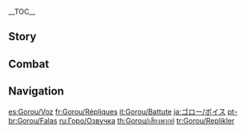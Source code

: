 {{CharacterTabs}}
{{LanguageTabs}}
__TOC__
==Story==
{{VO/Story
|character           = Gorou
|name                = Gorou
|vo_01_01_title      = Hello
|vo_01_01_file       = VO_{language}{character} Hello.ogg
|vo_01_01_tx         = General Gorou of the [[Watatsumi Island]] [[Watatsumi Army|resistance]], ready and waiting! I've long heard of your sterling reputation and I look forward to fighting our way to victory side-by-side! ...Heh, so what do you think? Did that sound inspiring?

|vo_02_01_title      = Chat: Tactics
|vo_02_01_file       = VO_{language}{character} Chat - Tactics.ogg
|vo_02_01_tx         = Keep your weapon at the ready. You never know what's around the corner...
|vo_02_02_title      = Chat: Training
|vo_02_02_file       = VO_{language}{character} Chat - Training.ogg
|vo_02_02_tx         = The fighting has ceased for now... Commence physical training!
|vo_02_03_title      = Chat: Physique
|vo_02_03_file       = VO_{language}{character} Chat - Physique.ogg
|vo_02_03_tx         = A strong body shows strength and instills confidence in others around you. I must always stay at the top of my game!

|vo_03_01_title      = When It Rains
|vo_03_01_file       = VO_{language}{character} When It Rains.ogg
|vo_03_01_tx         = Ugh, my tail's getting wet... Let's find a fire and dry off.
|vo_03_02_title      = When Thunder Strikes
|vo_03_02_file       = VO_{language}{character} When Thunder Strikes.ogg
|vo_03_02_tx         = Stay alert!
|vo_03_03_title      = When It Snows
|vo_03_03_file       = VO_{language}{character} When It Snows.ogg
|vo_03_03_tx         = Whew *shivering*... it's cold. These conditions are unsuitable for outdoor maneuvers.
|vo_03_04_title      = When the Sun Is Out
|vo_03_04_file       = VO_{language}{character} When the Sun Is Out.ogg
|vo_03_04_tx         = It'd be nice to just lie in the sun... Ahem, but I must set an example for the others.
|vo_03_05_title      = When the Wind Is Blowing
|vo_03_05_file       = VO_{language}{character} When the Wind Is Blowing.ogg
|vo_03_05_tx         = We can attack downwind and press the advantage. Or, bolster our courage and fight upwind!

|vo_04_01_title      = Good Morning
|vo_04_01_file       = VO_{language}{character} Good Morning.ogg
|vo_04_01_tx         = The sun is up and it is time to train. Shall we go climb a mountain?
|vo_04_02_title      = Good Afternoon
|vo_04_02_file       = VO_{language}{character} Good Afternoon.ogg
|vo_04_02_tx         = Let's have [[Radish and Fish Stew]] with plain rice for lunch today. It's been a favorite among the troops lately, so I suggest you try it, too.
|vo_04_03_title      = Good Evening
|vo_04_03_file       = VO_{language}{character} Good Evening.ogg
|vo_04_03_tx         = Though the sun is setting, our guard must remain high. We should let our eyes adapt to the dark... Even in the darkness of night, a battle may be looming.
|vo_04_04_title      = Good Night
|vo_04_04_file       = VO_{language}{character} Good Night.ogg
|vo_04_04_tx         = If you're feeling fatigued, then best turn in for the night. I'll take watch! Don't worry, you have my word that everything will still be in good order on your return.

|vo_05_01_title      = About {character}: Top Dog
|vo_05_01_file       = VO_{language}{character} About {character} - Top Dog.ogg
|vo_05_01_tx         = Huh? "Top Dog Gorou"? Where did you hear that? *sigh* To be honest, I've grown quite close with my fellow officers, and always share any good news I might have with them. In private, they've all started calling me Top Dog out of respect... But in terms of age, they are all my seniors.
|vo_05_02_title      = About {character}: Advice
|vo_05_02_friendship = 4
|vo_05_02_file       = VO_{language}{character} About {character} - Advice.ogg
|vo_05_02_tx         = The troops seem to picture me as someone of extraordinary abilities &mdash; I think it might be because of our streak of victories lately. Now they always come to me for advice on even the most trivial matters. When I see the expectant look in their eyes, it's impossible for me to turn them away, but at the same time, my strategic ability is limited... All I can do is give some general pointers, or failing that, respond based on my gut feeling alone. *sigh* I just hope I'm not letting them down.

|vo_06_01_title      = About Us: Speaking Your Mind
|vo_06_01_file       = VO_{language}{character} About Us - Speaking Your Mind.ogg
|vo_06_01_tx         = If there's anything ever troubling you, don't keep it all muzzled up inside. You can always speak your mind with me! Although I can't guarantee that I'll always have an answer, I'll certainly offer you my best advice! Even when I can't muster much of a response, you can always count on me to be a good listener. Whatever it is, I'm all ears.
|vo_06_02_title      = About Us: Camaraderie
|vo_06_02_friendship = 6
|vo_06_02_file       = VO_{language}{character} About Us - Camaraderie.ogg
|vo_06_02_tx         = We train together, eat together, and relax together. There's no better way to strengthen communication and build tacit understanding between everyone on the team. In the heat of battle, just a simple glance can transmit crucial information. Hmm? You don't think it's very appropriate? Huh... Well, I mean, that's how the troops and I have been bonding as a team.

|vo_07_01_title      = About the Vision
|vo_07_01_friendship = 4
|vo_07_01_file       = VO_{language}{character} About the Vision.ogg
|vo_07_01_tx         = My Vision amplifies my abilities in battle. It allows me to take greater responsibility on the battlefield and forge a way forward for the troops. But I also understand that one person alone, no matter how strong, is never enough to turn the tide of a battle. The key to victory is everyone's united effort, fighting for a common cause.
|vo_07_02_title      = Something to Share: Dressed for Battle
|vo_07_02_file       = VO_{language}{character} Something to Share - Dressed for Battle.ogg
|vo_07_02_tx         = I don't like to enter battle wearing lots of heavy equipment. I travel light, that's my style. My strength is in moving quickly around the battlefield, seeking out opportunities to take control of the fight. I always target the strongest warriors first to weaken the enemy's morale.
|vo_07_03_title      = Something to Share: Ever-Victorious General
|vo_07_03_friendship = 4
|vo_07_03_file       = VO_{language}{character} Something to Share - Ever-Victorious General.ogg
|vo_07_03_tx         = The troops have come up with a nickname for me, the "ever-victorious pointy-eared general." Now there's even a rumor going around saying that "if you want Top Dog Gorou's victorious luck, give his pointy ears a rub." Grrr, there will be no rubbing of my ears, and that's final. If they think they can smile their way into persuading me otherwise, well, they've got another thing... Hmm? Hey, wh&mdash;what are you doing? Not you too...? Come on now, I... I thought I... Mm.... Mm...
|vo_07_04_title      = Interesting Things
|vo_07_04_file       = VO_{language}{character} Interesting Things.ogg
|vo_07_04_tx         = I've heard that there's a mountain range in [[Liyue]] that reaches all the way up into the clouds. Ah, I'd relish a chance to go climbing there!

|vo_08_01_title      = About [[Beidou]]
|vo_08_01_friendship = 4
|vo_08_01_file       = VO_{language}{character} About Beidou.ogg
|vo_08_01_tx         = Captain Beidou values camaraderie, and her exceptional abilities command respect. She once said that she prefers to avoid involving her companions in disputes that don't concern them, which I can completely understand. That's why I only request her help when we have no one else to turn to.
|vo_08_01_mention    = Beidou
|vo_08_02_title      = About [[Kaedehara Kazuha]]
|vo_08_02_friendship = 4
|vo_08_02_file       = VO_{language}{character} About Kaedehara Kazuha.ogg
|vo_08_02_tx         = I've seen all kinds of wandering samurai before, and Kazuha is categorically a different breed from the others. He's like a gust of wind that sweeps through the land. Though he never stays for long, he is always able to contribute something to those who are around him. When I fought alongside him, I learned more about what it means to be truly carefree and without constraints. In any case, I think that Kazuha and I make a great team together!
|vo_08_02_mention    = Kaedehara Kazuha
|vo_08_03_title      = About [[Sangonomiya Kokomi]]: Duties
|vo_08_03_friendship = 4
|vo_08_03_file       = VO_{language}{character} About Sangonomiya Kokomi - Duties.ogg
|vo_08_03_tx         = As the leader of Watatsumi Island, Her Excellency is responsible for assessing the scenario and formulating a plan. It is then my duty to put every detail of the plan into action and to keep the situation under control on the front line. We are united with the whole resistance in achieving a single purpose: victory.
|vo_08_03_mention    = Sangonomiya Kokomi
|vo_08_04_title      = About Sangonomiya Kokomi: Attitude
|vo_08_04_friendship = 4
|vo_08_04_file       = VO_{language}{character} About Sangonomiya Kokomi - Attitude.ogg
|vo_08_04_tx         = I have only the utmost respect for Her Excellency. Without her ingenious and insightful strategies, the resistance could never have come as far as it has today. But if you ask me, it seems that deep down she prefers a much quieter existence. So when there's no pressing military matters, I try not to disturb her too much.
|vo_08_04_mention    = Sangonomiya Kokomi
|vo_08_05_title      = About the [[Raiden Shogun]]
|vo_08_05_friendship = 4
|vo_08_05_quest      = Omnipresence Over Mortals
|vo_08_05_file       = VO_{language}{character} About the Raiden Shogun.ogg
|vo_08_05_tx         = Grr, the Raiden Shogun... I could never bring myself to accept her past actions, no matter what her reasoning may have been. Though a peace treaty has been signed between Watatsumi Island and the [[Shogunate]], I refuse to let my guard down. If conflict ever breaks out again, I will resume my place back on the front line.
|vo_08_05_mention    = Raiden Shogun
|vo_08_06_title      = About [[Kujou Sara]]
|vo_08_06_friendship = 4
|vo_08_06_quest      = Stillness, the Sublimation of Shadow
|vo_08_06_file       = VO_{language}{character} About Kujou Sara.ogg
|vo_08_06_tx         = I have nothing good to say about the [[Shogun's Army]], but Kujou Sara is perhaps the most honorable officer among their ranks. We've met each other countless times in battle, emerging both victorious and defeated at different times. *sigh* I know now that it's not realistic to think this way, but I did use to wonder what things would be like if those like her could value the wishes of the people and be free from the grip of the Shogunate.
|vo_08_06_mention    = Kujou Sara
|vo_08_07_title      = About [[Yae Miko]]
|vo_08_07_friendship = 4
|vo_08_07_file       = VO_{language}{character} About Yae Miko.ogg
|vo_08_07_tx         = Oh, her... I'd prefer not to talk about her. Can we change the topic? Or, if there are any tasks I can take off your hand, I'll gladly oblige! Anything at all? ...Ahem, let's just say it'd be best for my general well-being if we can we avoid talking about her...
|vo_08_07_mention    = Yae Miko
|vo_08_08_title      = About [[Kamisato Ayaka]]
|vo_08_08_friendship = 4
|vo_08_08_quest      = Stillness, the Sublimation of Shadow
|vo_08_08_file       = VO_{language}{character} About Kamisato Ayaka.ogg
|vo_08_08_tx         = The [[Yashiro Commission]] operates as part of the Shogunate, but on many issues they tend to side with the people of [[Inazuma]]. In fact, the Shirasagi Himegimi has managed to establish an excellent reputation for herself, despite facing pressure from both sides. I suppose she must know how to keep her composure at all times and navigate sensitive situations tactfully... There's much I could learn from her.
|vo_08_08_mention    = Kamisato Ayaka
|vo_08_09_title      = About [[Sayu]]
|vo_08_09_friendship = 4
|vo_08_09_file       = VO_{language}{character} About Sayu.ogg
|vo_08_09_tx         = Hmm, according to our intel, she is a ninja proficient in the art of infiltration &mdash; a skill set which could prove very useful in some of Her Excellency's special operations... However, our intel also indicates that she could be difficult to recruit as she is rather unruly, and often disappears without a trace. Hmm? She's with the Yashiro Commission? Oh, well forget it then.
|vo_08_09_mention    = Sangonomiya Kokomi,Sayu
|vo_08_10_title      = About [[Shikanoin Heizou]]
|vo_08_10_friendship = 4
|vo_08_10_file       = VO_{language}{character} About Shikanoin Heizou.ogg
|vo_08_10_tx         = You mean that sneaky detective that never seems to actually be working on a case? Well, no one from the Shogunate can be fully trusted, so I'll be keeping my eyes and ears on him! On a separate note, he does have some talent for investigation. But how can we know that this isn't all part of some nefarious scheme? Hmm. Only time will tell, I suppose.
|vo_08_10_mention    = Shikanoin Heizou
|vo_09_01_title      = More About {character}: I
|vo_09_01_file       = VO_{language}{character} More About {character} - 01.ogg
|vo_09_01_tx         = Hmm, I'm afraid that most of my days have been spent on the battlefield, so there's not much to tell about me. But if you'd really like to hear my stories, I'm happy to sit down and tell you everything!
|vo_09_02_title      = More About {character}: II
|vo_09_02_friendship = 3
|vo_09_02_file       = VO_{language}{character} More About {character} - 02.ogg
|vo_09_02_tx         = I may not have superior cunning or intelligence, but what I do have is my own two hands and my life to lay on the line. Countless battles in, I'm still here, so I guess these hands and my will to survive were both strong enough to see me through. Some even say that no matter how dire the battle may be, everyone will emerge unscathed as long as they follow me. And with that, I've somehow gained enough reputation among our forces to become the leader that I am now.
|vo_09_03_title      = More About {character}: III
|vo_09_03_friendship = 4
|vo_09_03_quest      = Stillness, the Sublimation of Shadow
|vo_09_03_file       = VO_{language}{character} More About {character} - 03.ogg
|vo_09_03_tx         = At first, our only enemies were roaming bandits, pirates, and monsters. But then, everything changed when the [[Raiden Shogun]] enacted the [[Vision Hunt Decree]]. The Shogun's Army marched up expecting to put us in our place, but we were ready for them, and we hit them hard. Hehe, I bet they never expected to meet such fierce resistance.
|vo_09_03_mention    = Raiden Shogun
|vo_09_04_title      = More About {character}: IV
|vo_09_04_friendship = 5
|vo_09_04_file       = VO_{language}{character} More About {character} - 04.ogg
|vo_09_04_tx         = Her Excellency once warned me of my fatal flaw... I tend to get too engrossed in battle, fighting deep into enemy lines and forgetting about everything else. She told me that my bravery is commendable, but as a ranking officer, it's not my place to do this. I'm doing my best to improve, but... Would you also be able to keep an eye on me?
|vo_09_04_mention    = Sangonomiya Kokomi
|vo_09_05_title      = More About {character}: V
|vo_09_05_friendship = 6
|vo_09_05_file       = VO_{language}{character} More About {character} - 05.ogg
|vo_09_05_tx         = We are not fighting against any particular group or faction. No, we fight against a destructive malice &mdash; a malice that has trampled the aspirations of the people and destroyed the peaceful lives they once knew. After I rid the land of such evil I will be able to peacefully lay down my weapon. Only then will I trade my uniform for civilian attire... and finally stroll the beautiful landscape of Watatsumi Island together with you.
|vo_10_01_title      = {character}'s Hobbies
|vo_10_01_file       = VO_{language}{character} Hobbies.ogg
|vo_10_01_tx         = I love mountain climbing! The steeper, the better. Climbing trains my body and mind, making me stronger with every grip and every foothold. Better yet is climbing mountains with fellow companions. After hours of dirt and sweat scaling the summit, we can sit down and enjoy the view together. It's one of life's greatest joys! Ahem, however, I have absolutely no desire to scale the tallest peak in Inazuma...
|vo_10_02_title      = {character}'s Troubles
|vo_10_02_file       = VO_{language}{character} Troubles.ogg
|vo_10_02_tx         = There are times when being lightly armored has its shortcomings... For example, I have to be particularly careful of my tail when the enemy attacks with fire.
|vo_10_03_title      = Favorite Food
|vo_10_03_file       = VO_{language}{character} Favorite Food.ogg
|vo_10_03_tx         = My favorites are cake and [[Tricolor Dango]], probably because I seldom get the chance to enjoy the luxury of sweets. The rations we have in the field are intended to be simple, effective, and quick, and are seldom served with any seasonings at all, let alone sugar... It's probably the most precious commodity of all. Ah, what can I say &mdash; I guess I just have a sweet tooth!
|vo_10_04_title      = Least Favorite Food
|vo_10_04_file       = VO_{language}{character} Least Favorite Food.ogg
|vo_10_04_tx         = I'll pretty much eat anything, but [[onion]]s are an exception. One time, the logistics division added ground onion to my food and I bawled in front of everyone, right there at the mess table... *sigh* Talk about embarrassing. The soldiers from logistics felt terrible about it, too.

<!-- Receiving a Gift -->
|vo_11_01_title      = Receiving a Gift: I
|vo_11_01_file       = VO Gorou Receiving a Gift - 01.ogg
|vo_11_01_tx         = Mm! I become powerless in the face of sweets!

|vo_11_02_title      = Receiving a Gift: II
|vo_11_02_file       = VO Gorou Receiving a Gift - 02.ogg
|vo_11_02_tx         = Oh, I feel invigorated! Is there anything I can help you with?

|vo_11_03_title      = Receiving a Gift: III
|vo_11_03_file       = VO Gorou Receiving a Gift - 03.ogg
|vo_11_03_tx         = It's a little spicier than I expected... *sniff* I&mdash;I don't think I can keep going.

|vo_12_01_title      = Birthday
|vo_12_01_file       = VO_{language}{character} Birthday.ogg
|vo_12_01_tx         = Today's a momentous occasion, your birthday! Allow me to arrange all the celebrations for you! We can make a bonfire on the beach and catch some fresh fish and crabs. I'll personally prepare a morale-boosting meal that would make even the highest-ranking generals jealous.
|vo_13_01_title      = Feelings About Ascension: Intro
|vo_13_01_ascension  = 1
|vo_13_01_file       = VO_{language}{character} Feelings About Ascension -  01.ogg
|vo_13_01_tx         = With this newfound strength, I will defend those who fight alongside me.
|vo_13_02_title      = Feelings About Ascension: Building Up
|vo_13_02_ascension  = 2
|vo_13_02_file       = VO_{language}{character} Feelings About Ascension -  02.ogg
|vo_13_02_tx         = Protecting my soldiers doesn't just mean having a robust defense in place. Sometimes, it means going on the attack!
|vo_13_03_title      = Feelings About Ascension: Climax
|vo_13_03_ascension  = 4
|vo_13_03_file       = VO_{language}{character} Feelings About Ascension -  03.ogg
|vo_13_03_tx         = The key to seizing victory in battle lies in remembering the meaning of battle and employing the right tactics to generate momentum, making your forces unstoppable.
|vo_13_04_title      = Feelings About Ascension: Conclusion
|vo_13_04_ascension  = 6
|vo_13_04_file       = VO_{language}{character} Feelings About Ascension -  04.ogg
|vo_13_04_tx         = With momentum on our side and close camaraderie, we are unstoppable. Thank you for your guidance. This is a victory that belongs to the both of us.
}}

==Combat==
{{Combat VO
|character           = Gorou
|skill_1_tx          = Advance!
|skill_2_tx          = Charge!
|skill_3_tx          = Fall in!
|burst_1_tx          = Everyone on me!
|burst_2_tx          = Press the advantage!
|burst_3_tx          = Rally!
|sprint-s_1_tx       = Follow my lead!
|sprint-s_3_file     = Sprint Start 02,Sprint Start 03
|glider_1_file       = Deploying Wind Glider 01,Deploying Wind Glider 02,Deploying Wind Glider 03

|chest_1_tx          = The tide of battle is in our favor!
|chest_2_tx          = Let's distribute these among our forces.
|chest_3_tx          = Careful, it could be a trap... Oh? Nevermind.
|low-hp_1_tx         = I can still fight!
|low-hp_2_tx         = I got careless!
|low-hp_3_tx         = Surrender is not an option!

<!-- Ally at Low HP -->
|ally-low-hp_1_tx    = Fall back!
|ally-low-hp_2_tx    = Stay in formation!

|fallen_1_tx         = We're... defeated...
|fallen_2_tx         = For... Watatsumi Island...
|fallen_3_tx         = All forces... retreat...

|hit-l_1_file        = Light Hit Taken 02
|hit-l_1_tx          = Shake it off!
|hit-l_2_file        = Light Hit Taken 01,Light Hit Taken 03,Light Hit Taken 04,Light Hit Taken 05,Light Hit Taken 06
|hit-h_1_file        = Heavy Hit Taken 02
|hit-h_1_tx          = C'mon!

|hit-h_2_file        = Heavy Hit Taken 01,Heavy Hit Taken 03,Heavy Hit Taken 04,Heavy Hit Taken 05,Heavy Hit Taken 06

|join_1_tx           = Ready and waiting!
|join_2_tx           = Prepare to move out!
|join_3_tx           = Company, fall in!

|idle_1_file         = Standby 02

|atk-l_1_file        = Light Attack 01,Light Attack 02,Light Attack 03,Light Attack 04,Light Attack 05,Light Attack 06,Light Attack 07

|atk-m_1_file        = Mid Attack 01,Mid Attack 02,Mid Attack 03

|atk-h_1_file        = Heavy Attack 01,Heavy Attack 02,Heavy Attack 03

|climb_1_file        = Climbing 01,Climbing 02,Climbing 03,Climbing 04,Climbing 05

|climb-b_1_file      = Climbing Breath 01,Climbing Breath 02,Climbing Breath 03

|jump_1_file         = Jumping 01,Jumping 02,Jumping 03,Jumping 04,Jumping 05
}}

==Navigation==
{{Character Navbox|VO}}

[[es:Gorou/Voz]]
[[fr:Gorou/Répliques]]
[[it:Gorou/Battute]]
[[ja:ゴロー/ボイス]]
[[pt-br:Gorou/Falas]]
[[ru:Горо/Озвучка]]
[[th:Gorou/เสียงพากย์]]
[[tr:Gorou/Replikler]]